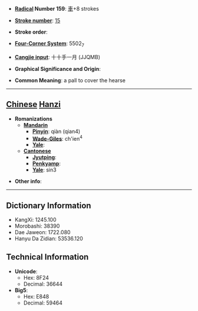 * '''[[Wiktionary:Chinese radical index| Radical]] Number 159''': [[Wiktionary:Chinese radical index 車|車]]+8 strokes

* '''[[Wiktionary:Chinese total strokes index|Stroke number]]''': [[Wiktionary:Chinese total strokes index 15|15]]

* '''Stroke order''': 

* '''[[Wiktionary:Chinese four corner index|Four-Corner System]]''': 5502<sub>7</sub>

* '''[[Wiktionary:Chinese Cangjie index|Cangjie input]]''': 十十手一月 (JJQMB)

* '''Graphical Significance and Origin''': 

* '''Common Meaning''': a pall to cover the hearse

----

== [[Chinese]] [[Hanzi]] ==

* '''Romanizations'''
** '''[[Mandarin]]'''
*** '''[[Pinyin]]''': qiàn (qian4)
*** '''[[Wade-Giles]]''': ch'ien<sup>4</sup>
*** '''[[Yale]]''': 
** '''[[Cantonese]]'''
*** '''[[Jyutping]]''':
*** '''[[Penkyamp]]''': 
*** '''[[Yale]]''': sin3

* '''Other info''': 

----

== Dictionary Information ==

* KangXi: 1245.100
* Morobashi: 38390
* Dae Jaweon: 1722.080
* Hanyu Da Zidian: 53536.120

== Technical Information ==

* '''Unicode''':
** Hex: 8F24
** Decimal: 36644
* '''Big5''':
** Hex: E848
** Decimal: 59464